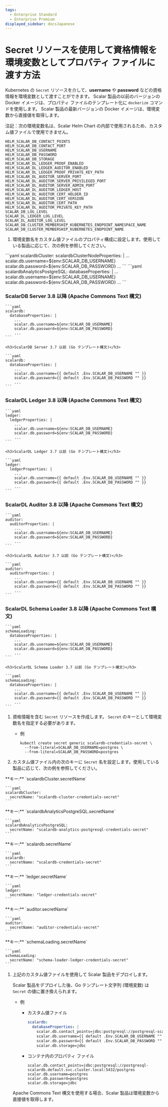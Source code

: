 ```yaml
---
tags:
  - Enterprise Standard
  - Enterprise Premium
displayed_sidebar: docsJapanese
---
```


# Secret リソースを使用して資格情報を環境変数としてプロパティ ファイルに渡す方法


<TranslationBanner />

Kubernetes の `Secret` リソースを介して、**username** や **password** などの資格情報を環境変数として渡すことができます。 Scalar 製品の以前のバージョンの Docker イメージは、プロパティ ファイルのテンプレート化に `dockerize` コマンドを使用します。 Scalar 製品の最新バージョンの Docker イメージは、環境変数から直接値を取得します。

注記：次の環境変数名は、Scalar Helm Chart の内部で使用されるため、カスタム値ファイルで使用できません。
```console
HELM_SCALAR_DB_CONTACT_POINTS
HELM_SCALAR_DB_CONTACT_PORT
HELM_SCALAR_DB_USERNAME
HELM_SCALAR_DB_PASSWORD
HELM_SCALAR_DB_STORAGE
HELM_SCALAR_DL_LEDGER_PROOF_ENABLED
HELM_SCALAR_DL_LEDGER_AUDITOR_ENABLED
HELM_SCALAR_DL_LEDGER_PROOF_PRIVATE_KEY_PATH
HELM_SCALAR_DL_AUDITOR_SERVER_PORT
HELM_SCALAR_DL_AUDITOR_SERVER_PRIVILEGED_PORT
HELM_SCALAR_DL_AUDITOR_SERVER_ADMIN_PORT
HELM_SCALAR_DL_AUDITOR_LEDGER_HOST
HELM_SCALAR_DL_AUDITOR_CERT_HOLDER_ID
HELM_SCALAR_DL_AUDITOR_CERT_VERSION
HELM_SCALAR_DL_AUDITOR_CERT_PATH
HELM_SCALAR_DL_AUDITOR_PRIVATE_KEY_PATH
SCALAR_DB_LOG_LEVEL
SCALAR_DL_LEDGER_LOG_LEVEL
SCALAR_DL_AUDITOR_LOG_LEVEL
SCALAR_DB_CLUSTER_MEMBERSHIP_KUBERNETES_ENDPOINT_NAMESPACE_NAME
SCALAR_DB_CLUSTER_MEMBERSHIP_KUBERNETES_ENDPOINT_NAME
```

1. 環境変数名をカスタム値ファイルのプロパティ構成に設定します。使用している製品に応じて、次の例を参照してください。

<Tabs groupId="products" queryString>
  <TabItem value="scalardb-cluster" label="ScalarDB Cluster" default>
    ```yaml
    scalardbCluster:
      scalardbClusterNodeProperties: |
        ...
        scalar.db.username=${env:SCALAR_DB_USERNAME}
        scalar.db.password=${env:SCALAR_DB_PASSWORD}
        ...
    ```
  </TabItem>
  <TabItem value="scalardb-analytics-with-postgresql" label="ScalarDB Analytics with PostgreSQL">
    ```yaml
    scalardbAnalyticsPostgreSQL:
      databaseProperties: |
        ...
        scalar.db.username=${env:SCALAR_DB_USERNAME}
        scalar.db.password=${env:SCALAR_DB_PASSWORD}
        ...
    ```
  </TabItem>
  <TabItem value="scalardb-server" label="ScalarDB Server (非推奨)">
    <h3>ScalarDB Server 3.8 以降 (Apache Commons Text 構文)</h3>

    ```yaml
    scalardb:
      databaseProperties: |
        ...
        scalar.db.username=${env:SCALAR_DB_USERNAME}
        scalar.db.password=${env:SCALAR_DB_PASSWORD}
        ...
    ```

    <h3>ScalarDB Server 3.7 以前 (Go テンプレート構文)</h3>

    ```yaml
    scalardb:
      databaseProperties: |
        ...
        scalar.db.username={{ default .Env.SCALAR_DB_USERNAME "" }}
        scalar.db.password={{ default .Env.SCALAR_DB_PASSWORD "" }}
        ...
    ```
  </TabItem>
  <TabItem value="scalardl-ledger" label="ScalarDL Ledger">
    <h3>ScalarDL Ledger 3.8 以降 (Apache Commons Text 構文)</h3>

    ```yaml
    ledger:
      ledgerProperties: |
        ...
        scalar.db.username=${env:SCALAR_DB_USERNAME}
        scalar.db.password=${env:SCALAR_DB_PASSWORD}
        ...
    ```

    <h3>ScalarDL Ledger 3.7 以前 (Go テンプレート構文)</h3>

    ```yaml
    ledger:
      ledgerProperties: |
        ...
        scalar.db.username={{ default .Env.SCALAR_DB_USERNAME "" }}
        scalar.db.password={{ default .Env.SCALAR_DB_PASSWORD "" }}
        ...
    ```
  </TabItem>
  <TabItem value="scalardl-auditor" label="ScalarDL Auditor">
    <h3>ScalarDL Auditor 3.8 以降 (Apache Commons Text 構文)</h3>

    ```yaml
    auditor:
      auditorProperties: |
        ...
        scalar.db.username=${env:SCALAR_DB_USERNAME}
        scalar.db.password=${env:SCALAR_DB_PASSWORD}
        ...
    ```

    <h3>ScalarDL Auditor 3.7 以前 (Go テンプレート構文)</h3>

    ```yaml
    auditor:
      auditorProperties: |
        ...
        scalar.db.username={{ default .Env.SCALAR_DB_USERNAME "" }}
        scalar.db.password={{ default .Env.SCALAR_DB_PASSWORD "" }}
        ...
    ```
  </TabItem>
  <TabItem value="scalardl-schema-loader" label="ScalarDL Schema Loader">
    <h3>ScalarDL Schema Loader 3.8 以降 (Apache Commons Text 構文)</h3>

    ```yaml
    schemaLoading:
      databaseProperties: |
        ...
        scalar.db.username=${env:SCALAR_DB_USERNAME}
        scalar.db.password=${env:SCALAR_DB_PASSWORD}
        ...
    ```

    <h3>ScalarDL Schema Loader 3.7 以前 (Go テンプレート構文)</h3>

    ```yaml
    schemaLoading:
      databaseProperties: |
        ...
        scalar.db.username={{ default .Env.SCALAR_DB_USERNAME "" }}
        scalar.db.password={{ default .Env.SCALAR_DB_PASSWORD "" }}
        ...
    ```
  </TabItem>
</Tabs>

1. 資格情報を含む `Secret` リソースを作成します。
   `Secret` のキーとして環境変数名を指定する必要があります。
   * 例
     ```console
     kubectl create secret generic scalardb-credentials-secret \
       --from-literal=SCALAR_DB_USERNAME=postgres \
       --from-literal=SCALAR_DB_PASSWORD=postgres
     ```

1. カスタム値ファイル内の次のキーに `Secret` 名を設定します。使用している製品に応じて、次の例を参照してください。

<Tabs groupId="products" queryString>
  <TabItem value="scalardb-cluster" label="ScalarDB Cluster" default>
    **キー:** `scalardbCluster.secretName`

    ```yaml
    scalardbCluster:
      secretName: "scalardb-cluster-credentials-secret"
    ```
  </TabItem>
  <TabItem value="scalardb-analytics-with-postgresql" label="ScalarDB Analytics with PostgreSQL">
    **キー:** `scalardbAnalyticsPostgreSQL.secretName`

    ```yaml
    scalardbAnalyticsPostgreSQL:
      secretName: "scalardb-analytics-postgresql-credentials-secret"
    ```
  </TabItem>
  <TabItem value="scalardb-server" label="ScalarDB Server (非推奨)">
    **キー:** `scalardb.secretName`

    ```yaml
    scalardb:
      secretName: "scalardb-credentials-secret"
    ```
  </TabItem>
  <TabItem value="scalardl-ledger" label="ScalarDL Ledger">
    **キー:** `ledger.secretName`

    ```yaml
    ledger:
      secretName: "ledger-credentials-secret"
    ```
  </TabItem>
  <TabItem value="scalardl-auditor" label="ScalarDL Auditor">
    **キー:** `auditor.secretName`

    ```yaml
    auditor:
      secretName: "auditor-credentials-secret"
    ```
  </TabItem>
  <TabItem value="scalardl-schema-loader" label="ScalarDL Schema Loader">
	  **キー:** `schemaLoading.secretName`

    ```yaml
    schemaLoading:
      secretName: "schema-loader-ledger-credentials-secret"
    ```
  </TabItem>
</Tabs>

1. 上記のカスタム値ファイルを使用して Scalar 製品をデプロイします。

   Scalar 製品をデプロイした後、Go テンプレート文字列 (環境変数) は `Secret` の値に置き換えられます。

   * 例
       * カスタム値ファイル

         ```yaml
         scalardb:
           databaseProperties: |
             scalar.db.contact_points=jdbc:postgresql://postgresql-scalardb.default.svc.cluster.local:5432/postgres
             scalar.db.username={{ default .Env.SCALAR_DB_USERNAME "" }}
             scalar.db.password={{ default .Env.SCALAR_DB_PASSWORD "" }}
             scalar.db.storage=jdbc
         ```
    
       * コンテナ内のプロパティ ファイル
         ```properties
         scalar.db.contact_points=jdbc:postgresql://postgresql-scalardb.default.svc.cluster.local:5432/postgres
         scalar.db.username=postgres
         scalar.db.password=postgres
         scalar.db.storage=jdbc
         ```

   Apache Commons Text 構文を使用する場合、Scalar 製品は環境変数から直接値を取得します。
